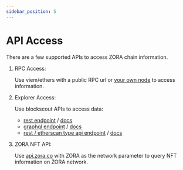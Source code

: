 ```yaml
---
sidebar_position: 5
---
```


# API Access

There are a few supported APIs to access ZORA chain information.

1. RPC Access:

    Use viem/ethers with a public RPC url or [your own node](https://github.com/conduitxyz/node) to access information.


2. Explorer Access:

    Use blockscout APIs to access data:

    * [rest endpoint](https://explorer.zora.energy/api-docs) / [docs](https://docs.blockscout.com/for-users/api/rest-api-endpoints)
    * [graphql endpoint](https://explorer.zora.energy/graphiql) / [docs](https://docs.blockscout.com/for-users/api/graphql) 
    * [rest / etherscan type api endpoint](https://explorer.zora.energy/api) / [docs](https://docs.blockscout.com/for-users/api/rpc-endpoints)


3. ZORA NFT API:

    Use [api.zora.co](https://api.zora.co/) with ZORA as the network parameter to query NFT information on ZORA network.

